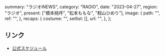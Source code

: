  summary: "ラジオiNEWS",
  category: "RADIO",
  date: "2023-04-27",
  region: "ラジオ",
  present: ["橋本桃呼", "松本ももな", "籾山ひめり"],
  image: {
    path: "",
    ref: "",
  },
  recaps: {
    costume: "",
    setlist: [],
    url: "",
  },
};

## リンク

- [公式スケジュール](https://takanenonadeshiko.jp/?p=915)
